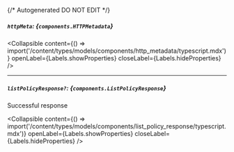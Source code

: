 {/* Autogenerated DO NOT EDIT  */}

##### `httpMeta`: *{`components.HTTPMetadata`}*

<Collapsible content={() => import('/content/types/models/components/http_metadata/typescript.mdx')} openLabel={Labels.showProperties} closeLabel={Labels.hideProperties} />


---
##### `listPolicyResponse?`: *{`components.ListPolicyResponse`}*
Successful response

<Collapsible content={() => import('/content/types/models/components/list_policy_response/typescript.mdx')} openLabel={Labels.showProperties} closeLabel={Labels.hideProperties} />



